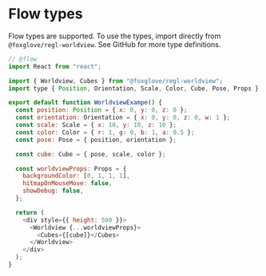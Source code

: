 
# Flow types

Flow types are supported. To use the types, import directly from `@foxglove/regl-worldview`. <GithubLink shouldPrefixLogo href="https://github.com/foxglove/regl-worldview/blob/main/src/types/index.js"> See GitHub for more type definitions.</GithubLink>

```js
// @flow
import React from "react";

import { Worldview, Cubes } from "@foxglove/regl-worldview";
import type { Position, Orientation, Scale, Color, Cube, Pose, Props } from "@foxglove/regl-worldview";

export default function WorldviewExampe() {
  const position: Position = { x: 0, y: 0, z: 0 };
  const orientation: Orientation = { x: 0, y: 0, z: 0, w: 1 };
  const scale: Scale = { x: 10, y: 10, z: 10 };
  const color: Color = { r: 1, g: 0, b: 1, a: 0.5 };
  const pose: Pose = { position, orientation };

  const cube: Cube = { pose, scale, color };

  const worldviewProps: Props = {
    backgroundColor: [0, 1, 1, 1],
    hitmapOnMouseMove: false,
    showDebug: false,
  };

  return (
    <div style={{ height: 500 }}>
      <Worldview {...worldviewProps}>
        <Cubes>{[cube]}</Cubes>
      </Worldview>
    </div>
  );
}
```
